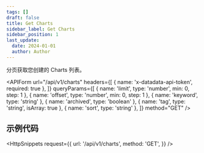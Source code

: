 ```yaml
---
tags: []
draft: false
title: Get Charts
sidebar_label: Get Charts
sidebar_position: 1
last_update:
  date: 2024-01-01
  author: Author
---
```



分页获取您创建的 Charts 列表。

<APIForm
  url="/api/v1/charts"
  headers={[
    { name: 'x-datadata-api-token', required: true },
  ]}
  queryParams={[
    { name: 'limit', type: 'number', min: 0, step: 1 },
    { name: 'offset', type: 'number', min: 0, step: 1 },
    { name: 'keyword', type: 'string' },
    { name: 'archived', type: 'boolean' },
    { name: 'tag', type: 'string', isArray: true },
    { name: 'sort', type: 'string' },
  ]}
  method="GET"
/>

## 示例代码

<HttpSnippets
  request={{
    url: '/api/v1/charts',
    method: 'GET',
  }}
/>
